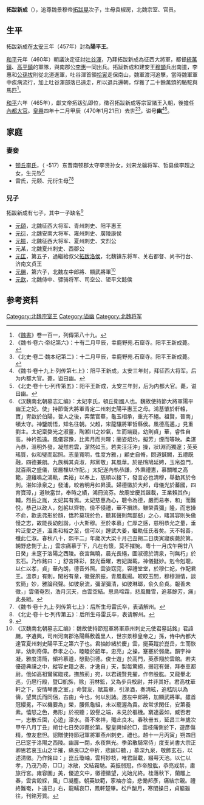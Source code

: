 {{東亞男性歷史人物
|名稱 =拓跋新成
|身份 =陽平王
|國家 =[[北魏|北魏]]
|時代 =[[南北朝|南北朝]]
|最高職務 =
|前任 = 無
|繼任 = 元頤
|圖片名稱 =
|圖片大小 =
|圖片說明 =
|姓 =
|名 =
|字 =
|官職 =
|封爵 =
|位階 =
|封地 =
|族裔 =[[鮮卑|鮮卑]]
|旗籍 =
|氏族 =
|籍貫 =
|本籍 =
|世系 = 
|小字 =
|別名 =
|號 =
|其他名號 =
|出生日期 =不詳
|出生地點 =
|婚年 =
|逝世年 =[[皇興|皇興]]四年（470年）
|逝世地 =[[代郡|代郡]][[平城_(北魏)|平城]]
|諡號 =幽王
|墓葬 =
|父親 =[[拓跋晃|拓跋晃]]
|嫡母 =
|母親 =袁椒房
|元配 =
|正室 =
|繼室 =
|兄弟 =
|姊妹 =
|子 =
|女 =
|其他親屬 =曾祖：明元帝[[拓跋嗣|拓跋嗣]]<br>祖父：太武帝[[拓跋燾|拓跋燾]]<br>
|出身 = <!---此处指科举出身--->
|功名 = 
|經歷 = 
|著作 =
|注釋 =
}}

'''拓跋新成'''（{{bd|5世紀||470年|1月21日|catIdx=t}}），追尊魏景穆帝[[拓跋晃|拓跋晃]]次子，生母袁椒房，北魏宗室、官员。

==生平==
拓跋新成在[[太安_(北魏)|太安]]三年（457年）封為'''陽平王'''。

[[和平_(北魏文成帝)|和平]]元年（460年）朝議決定征討[[吐谷渾|吐谷渾]]，乃拜拓跋新成為征西大將軍，都督[[統萬|統萬鎮]]、[[高平郡|高平鎮]]的軍隊，與南郡公[[李惠_(北魏)|李惠]]一同出兵。拓跋新成和建安王[[穆顗|穆顗]]兵出南道，李惠和[[公孫拔|公孫拔]]則從北道進軍，吐谷渾首領[[拾寅|拾寅]]走保南山，魏軍渡河追擊，當時魏軍軍中疾病流行，加上吐谷渾部落已遠走，所以退兵還朝，俘獲了二十餘萬頭的駱駝與馬匹<ref>《[[魏書|魏書]]》卷一百一，列傳第八十九。</ref>。

[[和平_(北魏文成帝)|和平]]六年（465年），獻文帝拓跋弘即位，徵召拓跋新成等宗室諸王入朝，後擔任[[內都大官|內都大官]]。[[皇興|皇興]]四年十二月甲辰（470年1月21日）去世<ref>《魏书·卷六·帝纪第六》：十有二月甲辰，幸鹿野苑.石窟寺。阳平王新成薨。</ref><ref>《北史·卷二·魏本纪第二》：十二月甲辰，幸鹿野苑.石窟寺。阳平王新成薨。</ref>，谥号'''幽'''<ref>《魏书·卷十九上·列传第七上》：阳平王新成，太安三年封，拜征西大将军。后为内都大官。薨，谥曰幽。</ref><ref>《北史·卷十七·列传第五》：阳平王新成，太安三年封，后为内都大官。薨，谥曰幽。</ref>。

==家庭==
===妻妾===
*[[顿丘李氏|顿丘李氏]]，（ -517）东晋南顿郡太守李贤孙女，刘宋龙骧将军、哲县侯李超之女，生元钦<ref>《汉魏南北朝墓志汇编》：太妃李氏，頓丘衛國人也。魏故使持節大將軍陽平幽王之妃。使」持節衛大將軍青定二州刺史陽平惠王之母。鴻基肇於軒轅，寶」冑啟於伯陽，哲人之後，弈葉官華，龜玉相承，重光不絕。祖賢，晉南」頓太守。神鑒朗悟，知名往朝。父超，宋龍驤將軍哲縣侯。風德高邁，」見重劉主。太妃稟婺光之淑靈，陶湘川之妙氣，生而端嶷，幼則貞」華，睿性自高，神衿孤遠。風儀容豫，比素月而共暉；蘭姿炤灼，擬芳」煙而等映。柔湛內恭，溫明外發，凝然若雲，潔然如玉。若夫汪汪沖」操，狀淵而獨邃；英英瑤質，似和璧而起照。志量寬明，性度方雅，」顧史自脩，問道鍼闕，五禮既融，四德兼朗。九族稱其貞淑，邦黨敬」其風華。於是鳲鳩延娉，玉帛盈門，就百兩之盛儀，居層樔以作配。」太妃遂內執恭謙，外秉禮憲，慕關睢之高範，遵雞鳴之鴻軌，柔裕」以奉上，慈順以接下，發言必也清穆，舉動其於令則。湛如淥泉之」發浦，皎若明月如昇漢。婦德徽於大邦，母儀光於蕃國，四育寶璋，」道映當世，奉時之績，鴻冊流芬。故廟堂慶其誕載，王業賴其作」輔，烈岳之胤，太妃其有焉。太妃慈惠為心，聰令為德，嚴而易奉，和」而難悅，恭己以政人，剋躬以齊物，儉不侵禮，華不損誥。雖榮貴彌」隆，而志操不俞，歡恚弗形於顏，憍矜莫現於色，聽其聲則無鄙郄」之心，睹其容則失傲慢之志，故能長幼剋諧，小大斯穆。至於孝慕」仁厚之感，慈明恭允之量，垂衿泛愛之道，溫柔和裕之至，信可以」踵武大姜，繼軌任氏者矣。天不報善，殲此仁淑。春秋八十，熙平二」年歲次大梁十月己丑朔二日庚寅寢疾薨於第。朝野悲惻于上，」雲宗痛慕于下，凡在有懷，莫不摧惋。粵十一月戊午朔廿八日癸」未窆于洛陽之西陵。夜宮無曉，晨光長絕，圖淑德於清泉，刊無朽」於玄石。乃作銘曰：」舒宮降彩，婺光垂曜，若妃誕載，神儀挺妙。剋令剋聰，以仁以孝，貞」華內朗，德音外照。雲姿窈窕，容禮堂堂，於穆仁妃，作配君王。溫恭」有則，閑裕有章，徽聲夙振，青風載揚。皎皎玉問，穆穆淵情，談玄簡」妙，雅論飛聲。如彼泉流，彌潔彌清，如彼琳瑯，俞久俞貞。報善未徵，」雲儀奄烈，浩月沉天，白雲空結。思鳥啼霜，悲風舞雪，追慕餘芳，痛」此長絕。</ref>
*雷氏，元颐、元衍生母<ref>《魏书·卷十九上·列传第七上》：后所生母雷氏卒，表请解州。</ref><ref>《北史·卷十七·列传第五》：后所生母雷氏卒，表请解州。</ref>

===兒子===
拓跋新成有七子，其中一子缺名<ref name=autogenerated1>{{Citation| last=胡| first=海帆| author-link=胡海帆| year=2011年| title=《<元昂墓志>及北魏阳平幽王嗣息之探析》| periodical=《中国国家博物馆馆刊》| volume=| issue=09期| pages=47-50| url=http://www.cnki.com.cn/Article/CJFDTOTAL-ZLBK201109012.htm| doi=| oclc=| accessdate=2016-12-21| archive-date=2019-07-23| archive-url=https://web.archive.org/web/20190723074416/http://www.cnki.com.cn/Article/CJFDTOTAL-ZLBK201109012.htm| dead-url=no}}</ref>
*[[元頤|元頤]]，北魏征西大将军、青州刺史、阳平惠王
*[[元衍|元衍]]，北魏安南大将军、雍州刺史、廣陵康侯
*[[元振|元振]]，北魏征西大将军、夏州刺史、文烈公
*元某，北魏夏州刺史、西郡公
*[[元匡|元匡]]，第五子，過繼給叔父[[拓跋洛侯|拓跋洛侯]]，北魏镇东将军、关右都督、尚书行台、济南文贞王
*[[元颺|元颺]]，第六子，北魏左中郎將、顯武將軍<ref>《汉魏南北朝墓志汇编》：魏故使持節冠軍將軍燕州刺史元使君墓誌銘」君諱颺，字遺興，司州河南郡洛陽縣敷義里人，世宗景穆皇帝之」孫，侍中內都大達官夏州刺史陽平王之第六子也。君抽妙緒於慶」雲，挺英蹤於崑岳，生而恢岸，幼則奇偉。恭孝之心，睦睦於齠年，忠亮」之操，蹇蹇於弱歲。韻宇神凝，雅度清簡，傾衿慕道，慇勤引德。俊士遊」於高門，英彥翔於雲館。若夫優遊典謨之中，縱容史籍之表，才逸自」天，製每驚絕，弱冠有聲，拜奉車都尉。俄如高祖鸞駕臨戎，撫旅荊」宛，以君親賢見擢，作帝股肱。又龍轝北巡，仍扈行殿，暨□凱旆，除」羽林監，又為步兵校尉，并非其好。君高枕華軒之下，安情琴書之室，」命賢友，賦篇章，引淥酒，奏清絃，追嵇阮以為儔，望異氏而同侶，古由」今也，何以別諸。遷左中郎將，加顯武將軍。雖首冠纓冕，不以機要為」榮，腰佩龜組，未以寵渥為貴。故常求閑任，安第養素。憘怒之色，弗形」於視聽；毀譽之端，未見於樞機。窮達晏如，臧否若一，志散丘園，心遊」濠水。善不來祥，殲此良木。春秋卌五，延昌三年歲次甲午八月丁丑」朔廿七日癸卯薨於第。聖皇興悼於□，雲枝痛惻於下，遊彥傷精，僚友悲怛。詔贈使持節冠軍將軍燕州刺史，禮也。越十一月丙寅」朔四日己巳窆于洛陽之西陵。幽扉一閉，永夜無光。季弟散騎常侍」度支尚書大宗正卿思若哀玉山之半摧，痛良□之中折，悲踰□聽，」慕深九泉，敬飾玄石，以述清徽。乃作銘曰：」崑丘瓊岫，雲柯妙枝，唯君誕載，綴萼天池。以仁以孝，乃茂乃奇，□□」冰散，文結霧馳。英振弱冠，作帝股肱，恭亮戎禁，肅旅行宮。雍容圖」美，優遊文中，徽德徽望，光始光終。桂落秋下，蘭雕上春，雲宮毀綵，風」□凝塵。朝英缺範，家袖亦淪，悲慟邦彥，痛結宗親。禮終難奄，卜遠已」右，龍轜哀□，鳳軒楚畢。松戶酸月，寒閨操日，貞軀雖往，刊銘芳質。</ref>
*[[元钦_(钜平县侯)|元欽]]，北魏侍中、骠骑将军、司空公、钜平文懿侯

==参考资料==
{{reflist}}

[[Category:北魏宗室王|Category:北魏宗室王]]
[[Category:谥幽|Category:谥幽]]
[[Category:北魏将军|Category:北魏将军]]